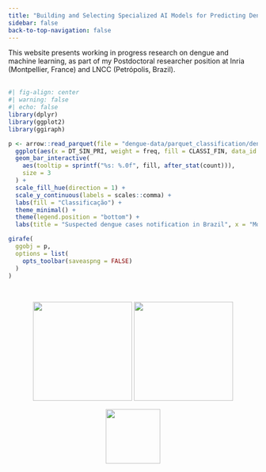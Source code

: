 ```yaml
---
title: "Building and Selecting Specialized AI Models for Predicting Dengue Disease"
sidebar: false
back-to-top-navigation: false
---
```


This website presents working in progress research on dengue and machine learning, as part of my Postdoctoral researcher position at Inria (Montpellier, France) and LNCC (Petrópolis, Brazil).\
\

```r
#| fig-align: center
#| warning: false
#| echo: false
library(dplyr)
library(ggplot2)
library(ggiraph)

p <- arrow::read_parquet(file = "dengue-data/parquet_classification/dengue_cases_classification.parquet") %>%
  ggplot(aes(x = DT_SIN_PRI, weight = freq, fill = CLASSI_FIN, data_id = CLASSI_FIN)) +
  geom_bar_interactive(
    aes(tooltip = sprintf("%s: %.0f", fill, after_stat(count))),
    size = 3
  ) +
  scale_fill_hue(direction = 1) +
  scale_y_continuous(labels = scales::comma) +
  labs(fill = "Classificação") +
  theme_minimal() +
  theme(legend.position = "bottom") +
  labs(title = "Suspected dengue cases notification in Brazil", x = "Month of first symptom's onset", y = "Records", fill = "Classification")

girafe(
  ggobj = p,
  options = list(
    opts_toolbar(saveaspng = FALSE)
  )
)
```

\

::: {style="text-align: center;"}
[![](images/inr_logo_rouge.png){width="200"}](https://www.inria.fr) [![](images/MARCACOMPLETA_LNCC_HORIZONTAL_FINAL_PNG_azul.png){width="200"}](https://www.gov.br/lncc)
:::

::: {style="text-align: center"}
[![](images/logo-pcdas.png){width="110"}](https://pcdas.icict.fiocruz.br/)
:::
